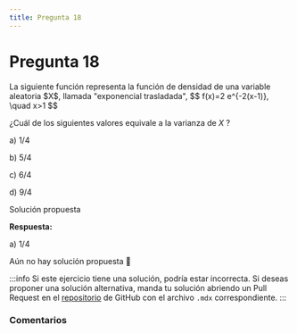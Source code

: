 ```yaml
---
title: Pregunta 18
---
```



# Pregunta 18

<div className="exercise">
La siguiente función representa la función de densidad de una variable aleatoria $X$, llamada "exponencial trasladada",
$$
f(x)=2 e^{-2(x-1)}, \quad x>1
$$

¿Cuál de los siguientes valores equivale a la varianza de $X$ ?

a) $1 / 4$

b) $5 / 4$

c) $6 / 4$

d) $9 / 4$
</div>

<MDXDetails>
<summary>Solución propuesta</summary>

<div className="exercise">

**Respuesta:**

a) $1 / 4$

Aún no hay solución propuesta 🥲
</div>

:::info
Si este ejercicio tiene una solución, podría estar incorrecta. Si deseas proponer una solución alternativa, manda tu solución abriendo
un Pull Request en el [repositorio](https://github.com/crow-rojas/apuntes-fundamentals/pulls) de GitHub con el archivo
`.mdx` correspondiente.
:::

</MDXDetails>

### Comentarios

<Disqus
  url="https://crow-rojas.github.io/apuntes-fundamentals/docs/mathematics/probability-and-statistics/exercises/2016-1/p18"
  identifier="docs/mathematics/probability-and-statistics/exercises/2016-1/p18"
  title="2016-1 Probabilidades y Estadística - Pregunta 18"
/>
